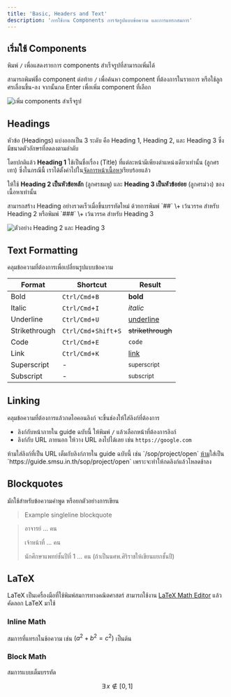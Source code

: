 ```yaml
---
title: 'Basic, Headers and Text'
description: 'การใช้งาน Components การจัดรูปแบบข้อความ และการแทรกสมการ'
---
```


## เริ่มใช้ Components

พิมพ์ `/` เพื่อแสดงรายการ components สำเร็จรูปที่สามารถเพิ่มได้

สามารถพิมพ์ชื่อ component ต่อท้าย `/` เพื่อค้นหา component ที่ต้องการในรายการ หรือใช้ลูกศรเลื่อนขึ้น-ลง จากนั้นกด <Icon icon="arrow-turn-down-left"/> Enter เพื่อเพิ่ม component ที่เลือก

![เพิ่ม components สำเร็จรูป](/images/it/guide/intro/3-compmenu.webp)

## Headings

หัวข้อ (Headings) แบ่งออกเป็น 3 ระดับ คือ Heading 1, Heading 2, และ Heading 3 ซึ่งมีขนาดตัวอักษรที่ลดลงตามลำดับ

โดยปกติแล้ว **Heading 1** ใช้เป็นชื่อเรื่อง (Title) ที่แต่ละหน้ามีเพียงตำแหน่งเดียวเท่านั้น (ลูกศรเทา) ซึ่งในกรณีนี้ เราได้ตั้งค่าไปใน[จัดการหน้าเนื้อหา](/it/guide/edit/pages)เรียบร้อยแล้ว

ให้ใช้ **Heading 2 เป็นหัวข้อหลัก** (ลูกศรชมพู) และ **Heading 3 เป็นหัวข้อย่อย** (ลูกศรม่วง) ของเนื้อหาเท่านั้น

<Tip>
  สามารถสร้าง Heading อย่างรวดเร็วเมื่อขึ้นบรรทัดใหม่ ด้วยการพิมพ์ `##` \+ เว้นวรรค สำหรับ Heading 2
  หรือพิมพ์ `###` \+ เว้นวรรค สำหรับ Heading 3
</Tip>

![ตัวอย่าง Heading 2 และ Heading 3](/images/it/guide/components/1-headers.webp)

## Text Formatting

คลุมข้อความที่ต้องการเพื่อเปลี่ยนรูปแบบข้อความ

| **Format**    | **Shortcut**             | **Result**             |
| ------------- | ------------------------ | ---------------------- |
| Bold          | `Ctrl/Cmd`\+`B`          | **bold**               |
| Italic        | `Ctrl/Cmd`\+`I`          | _italic_               |
| Underline     | `Ctrl/Cmd`\+`U`          | <u>underline</u>       |
| Strikethrough | `Ctrl/Cmd`\+`Shift`\+`S` | ~~strikethrough~~      |
| Code          | `Ctrl/Cmd`\+`E`          | `code`                 |
| Link          | `Ctrl/Cmd`\+`K`          | [link](#)              |
| Superscript   | -                        | <sup>superscript</sup> |
| Subscript     | -                        | <sub>subscript</sub>   |

## Linking

คลุมข้อความที่ต้องการแล้วกดไอคอนลิงก์ จะขึ้นช่องให้ใส่ลิงก์ที่ต้องการ

- ลิงก์กับหน้าภายใน guide ฉบับนี้ ให้พิมพ์ `/` แล้วเลือกหน้าที่ต้องการลิงก์
- ลิงก์กับ URL ภายนอก ให้วาง URL ลงไปได้เลย เช่น `https://google.com`

<Warning>
  ห้ามใส่ลิงก์ที่เป็น URL เต็มกับลิงก์ภายใน guide ฉบับนี้ เช่น `/sop/project/open`
  <u>ห้าม</u>ใส่เป็น `https://guide.smsu.in.th/sop/project/open` เพราะจะทำให้กดลิงก์แล้วโหลดช้าลง
</Warning>

## Blockquotes

มักใช้สำหรับข้อความคำพูด หรือยกตัวอย่างการเขียน

> Example singleline blockquote

> อาจารย์ ... คน
>
> เจ้าหน้าที่ ... คน
>
> นักศึกษาแพทย์ชั้นปีที่ 1 ... คน (ถ้าเป็นนศพ.ศิริราชให้เขียนแยกชั้นปี)

## LaTeX

LaTeX เป็นเครื่องมือที่ใช้พิมพ์สมการทางคณิตศาสตร์ สามารถใช้งาน [LaTeX Math Editor](https://cortexjs.io/mathfield/demo/) แล้วคัดลอก LaTeX มาใช้

### Inline Math

สมการที่แทรกในข้อความ เช่น $(a^2 + b^2 = c^2)$ เป็นต้น

### Block Math

สมการแบบเต็มบรรทัด

$$
\exists \, x \notin [0,1]
$$
